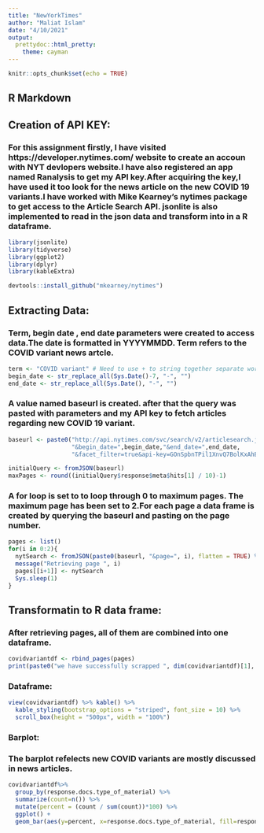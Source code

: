 ```yaml
---
title: "NewYorkTimes"
author: "Maliat Islam"
date: "4/10/2021"
output: 
  prettydoc::html_pretty:
    theme: cayman
---
```


```r
knitr::opts_chunk$set(echo = TRUE)
```

## R Markdown

## Creation of API KEY:
### For this assignment firstly, I have visited https://developer.nytimes.com/ website to create an accoun with NYT devlopers website.I have also registered an app named Ranalysis to get my API key.After acquiring the key,I have used it too look for the news article on the new COVID 19 variants.I have worked with Mike  Kearney's nytimes package to get access to the Article Search API. jsonlite is also implemented to read in the json data and transform into in a R dataframe.

```r
library(jsonlite)
library(tidyverse)
library(ggplot2)
library(dplyr)
library(kableExtra)
```

```r
devtools::install_github("mkearney/nytimes")
```
## Extracting Data:
### Term, begin date , end date parameters were created to access data.The date is formatted in YYYYMMDD. Term refers to the COVID variant news artcle.

```r
term <- "COVID variant" # Need to use + to string together separate words
begin_date <- str_replace_all(Sys.Date()-7, "-", "")
end_date <- str_replace_all(Sys.Date(), "-", "")
```
### A value named baseurl is created. after that the query was pasted with parameters and my API key to fetch articles regarding new COVID 19 variant.
```r
baseurl <- paste0("http://api.nytimes.com/svc/search/v2/articlesearch.json?q=",term,
                  "&begin_date=",begin_date,"&end_date=",end_date,
                  "&facet_filter=true&api-key=GOnSpbnTPil1XnvQ7BolKxAhE2LVH4bQ",sep="")
```

```r
initialQuery <- fromJSON(baseurl)
maxPages <- round((initialQuery$response$meta$hits[1] / 10)-1) 
```
### A for loop is set to to loop through 0 to maximum pages. The maximum page has been set to 2.For each page a data frame is created by querying the baseurl and pasting on the page number.
```r
pages <- list()
for(i in 0:2){
  nytSearch <- fromJSON(paste0(baseurl, "&page=", i), flatten = TRUE) %>% data.frame() 
  message("Retrieving page ", i)
  pages[[i+1]] <- nytSearch 
  Sys.sleep(1) 
}
```
## Transformatin to R data frame:
### After retrieving pages, all of them are combined into one dataframe.
```r
covidvariantdf <- rbind_pages(pages) 
print(paste0("we have successfully scrapped ", dim(covidvariantdf)[1], " articles about new COVID variant"))
```
### Dataframe:
```r
view(covidvariantdf) %>% kable() %>% 
  kable_styling(bootstrap_options = "striped", font_size = 10) %>% 
  scroll_box(height = "500px", width = "100%")
```

### Barplot:
### The barplot refelects new COVID variants are mostly discussed in news articles.
```r
covidvariantdf%>% 
  group_by(response.docs.type_of_material) %>%
  summarize(count=n()) %>%
  mutate(percent = (count / sum(count))*100) %>%
  ggplot() +
  geom_bar(aes(y=percent, x=response.docs.type_of_material, fill=response.docs.type_of_material), stat = "identity") 
```




